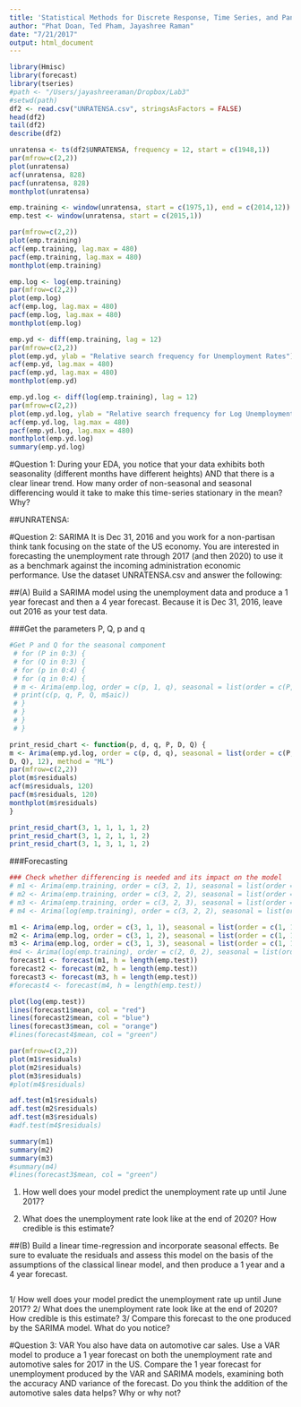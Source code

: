 ---
title: 'Statistical Methods for Discrete Response, Time Series, and Panel Data: Lab3'
author: "Phat Doan, Ted Pham, Jayashree Raman"
date: "7/21/2017"
output: html_document
---
```{r}
library(Hmisc)
library(forecast)
library(tseries)
#path <- "/Users/jayashreeraman/Dropbox/Lab3"
#setwd(path)
df2 <- read.csv("UNRATENSA.csv", stringsAsFactors = FALSE)
head(df2)
tail(df2)
describe(df2)

unratensa <- ts(df2$UNRATENSA, frequency = 12, start = c(1948,1))
par(mfrow=c(2,2))
plot(unratensa)
acf(unratensa, 828)
pacf(unratensa, 828)
monthplot(unratensa)

emp.training <- window(unratensa, start = c(1975,1), end = c(2014,12))
emp.test <- window(unratensa, start = c(2015,1))

par(mfrow=c(2,2))
plot(emp.training)
acf(emp.training, lag.max = 480)
pacf(emp.training, lag.max = 480)
monthplot(emp.training)

emp.log <- log(emp.training)
par(mfrow=c(2,2))
plot(emp.log)
acf(emp.log, lag.max = 480)
pacf(emp.log, lag.max = 480)
monthplot(emp.log)

emp.yd <- diff(emp.training, lag = 12)
par(mfrow=c(2,2))
plot(emp.yd, ylab = "Relative search frequency for Unemployment Rates")
acf(emp.yd, lag.max = 480)
pacf(emp.yd, lag.max = 480)
monthplot(emp.yd)

emp.yd.log <- diff(log(emp.training), lag = 12)
par(mfrow=c(2,2))
plot(emp.yd.log, ylab = "Relative search frequency for Log Unemployment Rates")
acf(emp.yd.log, lag.max = 480)
pacf(emp.yd.log, lag.max = 480)
monthplot(emp.yd.log)
summary(emp.yd.log)
```

#Question 1:
During your EDA, you notice that your data exhibits both seasonality (different months have different heights) AND that there is a clear linear trend. How many order of non-seasonal and seasonal differencing would it take to make this time-series stationary in the mean? Why?

##UNRATENSA:

#Question 2: SARIMA
It is Dec 31, 2016 and you work for a non-partisan think tank focusing on the state of the US economy. You are interested in forecasting the unemployment rate through 2017 (and then 2020) to use it as a benchmark against the incoming administration economic performance. Use the dataset UNRATENSA.csv and answer the following:

##(A) Build a SARIMA model using the unemployment data and produce a 1 year forecast and then a 4 year forecast. Because it is Dec 31, 2016, leave out 2016 as your test data.

###Get the parameters P, Q, p and q
```{r}
#Get P and Q for the seasonal component
 # for (P in 0:3) {
 # for (Q in 0:3) {
 # for (p in 0:4) {
 # for (q in 0:4) {
 # m <- Arima(emp.log, order = c(p, 1, q), seasonal = list(order = c(P, 1, Q), 12), method = "ML")
 # print(c(p, q, P, Q, m$aic))
 # }
 # }
 # }
 # }
```


```{r}
print_resid_chart <- function(p, d, q, P, D, Q) {
m <- Arima(emp.yd.log, order = c(p, d, q), seasonal = list(order = c(P,
D, Q), 12), method = "ML")
par(mfrow=c(2,2))
plot(m$residuals)
acf(m$residuals, 120)
pacf(m$residuals, 120)
monthplot(m$residuals)
}

print_resid_chart(3, 1, 1, 1, 1, 2)
print_resid_chart(3, 1, 2, 1, 1, 2)
print_resid_chart(3, 1, 3, 1, 1, 2)
```

###Forecasting
```{r}
### Check whether differencing is needed and its impact on the model
# m1 <- Arima(emp.training, order = c(3, 2, 1), seasonal = list(order = c(0, 1, 2)))
# m2 <- Arima(emp.training, order = c(3, 2, 2), seasonal = list(order = c(0, 1, 2)))
# m3 <- Arima(emp.training, order = c(3, 2, 3), seasonal = list(order = c(0, 1, 2)))
# m4 <- Arima(log(emp.training), order = c(3, 2, 2), seasonal = list(order = c(0, 1, 2)))

m1 <- Arima(emp.log, order = c(3, 1, 1), seasonal = list(order = c(1, 1, 2)))
m2 <- Arima(emp.log, order = c(3, 1, 2), seasonal = list(order = c(1, 1, 2)))
m3 <- Arima(emp.log, order = c(3, 1, 3), seasonal = list(order = c(1, 1, 2)))
#m4 <- Arima(log(emp.training), order = c(2, 0, 2), seasonal = list(order = c(1, 0, 1)))
forecast1 <- forecast(m1, h = length(emp.test))
forecast2 <- forecast(m2, h = length(emp.test))
forecast3 <- forecast(m3, h = length(emp.test))
#forecast4 <- forecast(m4, h = length(emp.test))

plot(log(emp.test))
lines(forecast1$mean, col = "red")
lines(forecast2$mean, col = "blue")
lines(forecast3$mean, col = "orange")
#lines(forecast4$mean, col = "green")

par(mfrow=c(2,2))
plot(m1$residuals)
plot(m2$residuals)
plot(m3$residuals)
#plot(m4$residuals)

adf.test(m1$residuals)
adf.test(m2$residuals)
adf.test(m3$residuals)
#adf.test(m4$residuals)

summary(m1)
summary(m2)
summary(m3)
#summary(m4)
#lines(forecast3$mean, col = "green")
```


1. How well does your model predict the unemployment rate up until June 2017?


2. What does the unemployment rate look like at the end of 2020? How credible is this estimate?

##(B) Build a linear time-regression and incorporate seasonal effects. Be sure to evaluate the residuals and assess this model on the basis of the assumptions of the classical linear model, and then produce a 1 year and a 4 year forecast.

```{r}

```


1/ How well does your model predict the unemployment rate up until June 2017?
2/ What does the unemployment rate look like at the end of 2020? How credible is this estimate?
3/ Compare this forecast to the one produced by the SARIMA model. What do you notice?

#Question 3: VAR
You also have data on automotive car sales. Use a VAR model to produce a 1 year forecast on both the unemployment rate and automotive sales for 2017 in the US.
Compare the 1 year forecast for unemployment produced by the VAR and SARIMA models, examining both the accuracy AND variance of the forecast. Do you think the addition of the automotive sales data helps? Why or why not?
